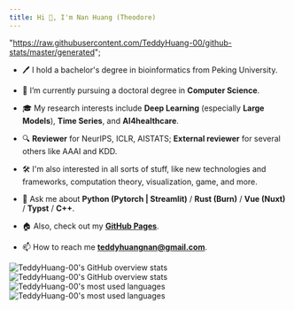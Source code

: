 ```yaml
---
title: Hi 👋, I'm Nan Huang (Theodore)
---
```


  "https://raw.githubusercontent.com/TeddyHuang-00/github-stats/master/generated";

- 🖊 I hold a bachelor's degree in bioinformatics from Peking University.

- 🌱 I’m currently pursuing a doctoral degree in **Computer Science**.

- 🎓 My research interests include **Deep Learning** (especially **Large Models**), **Time Series**, and **AI4healthcare**.

- 🔍 **Reviewer** for NeurIPS, ICLR, AISTATS; **External reviewer** for several others like AAAI and KDD.

- 🛠 I'm also interested in all sorts of stuff, like new technologies and frameworks, computation theory, visualization, game, and more.

- 💬 Ask me about **Python (Pytorch | Streamlit)** / **Rust (Burn)** / **Vue (Nuxt)** / **Typst** / **C++**.

- 🏠 Also, check out my [**GitHub Pages**](https://teddyhuang-00.github.io/).

- 📫 How to reach me [**teddyhuangnan@gmail.com**](mailto:teddyhuangnan@gmail.com).

<p class="flex flex-row flex-wrap justify-between">
  <img
    class="hidden dark:block"
    src={image_overview + dark_mode}
    alt="TeddyHuang-00's GitHub overview stats"
  />
  <img
    class="block dark:hidden"
    src={image_overview + light_mode}
    alt="TeddyHuang-00's GitHub overview stats"
  />
  <img
    class="hidden dark:block"
    src={image_languages + dark_mode}
    alt="TeddyHuang-00's most used languages"
  />
  <img
    class="block dark:hidden"
    src={image_languages + light_mode}
    alt="TeddyHuang-00's most used languages"
  />
</p>
